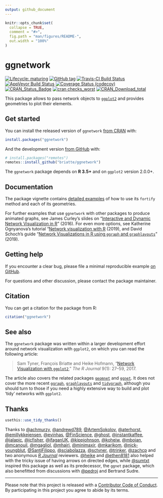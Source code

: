```yaml
---
output: github_document
---
```


<!-- README.md is generated from README.Rmd. Please edit that file -->

```r
knitr::opts_chunk$set(
  collapse = TRUE,
  comment = "#>",
  fig.path = "man/figures/README-",
  out.width = "100%"
)
```
# ggnetwork

<!-- badges: start -->
[![Lifecycle: maturing](https://img.shields.io/badge/lifecycle-maturing-blue.svg)](https://www.tidyverse.org/lifecycle/#maturing)
[![GitHub tag](https://img.shields.io/github/tag/briatte/ggnetwork.svg?label="latest tag")](https://github.com/briatte/ggnetwork)
[![Travis-CI Build Status](https://travis-ci.org/briatte/ggnetwork.svg?branch=master)](https://travis-ci.org/briatte/ggnetwork)
[![AppVeyor Build Status](https://ci.appveyor.com/api/projects/status/github/briatte/ggnetwork?branch=master&svg=true)](https://ci.appveyor.com/project/briatte/ggnetwork)
[![Coverage Status (codecov)](https://codecov.io/gh/briatte/ggnetwork/branch/master/graph/badge.svg)](https://codecov.io/gh/briatte/ggnetwork)
[![CRAN_Status_Badge](https://www.r-pkg.org/badges/version-ago/ggnetwork)](https://cran.r-project.org/package=ggnetwork)
[![cran checks_worst](https://cranchecks.info/badges/worst/ggnetwork)](https://cran.r-project.org/web/checks/check_results_ggnetwork.html)
[![CRAN_Download_total](https://cranlogs.r-pkg.org/badges/grand-total/ggnetwork)](https://cran.r-project.org/package=ggnetwork)
<!-- badges: end -->

This package allows to pass network objects to [`ggplot2`](https://ggplot2.org/) and provides geometries to plot their elements.

## Get started

You can install the released version of `ggnetwork` [from CRAN](https://cran.r-project.org/package=ggnetwork) with:

``` r
install.packages("ggnetwork")
```

And the development version [from GitHub](https://github.com/briatte/ggnetwork) with:

``` r
# install.packages("remotes")
remotes::install_github("briatte/ggnetwork")
```

The `ggnetwork` package depends on __R 3.5+__ and on `ggplot2` version 2.0.0+.

## Documentation

The package vignette contains [detailed examples](https://briatte.github.io/ggnetwork/) of how to use its `fortify` method and each of its geometries.

For further examples that use `ggnetwork` with other packages to produce animated graphs, see James Curley's slides on “[Interactive and Dynamic Network Visualization in R](http://curleylab.psych.columbia.edu/netviz/)” (2016). For even more options, see Katherine Ognyanova's tutorial “[Network visualization with R](https://kateto.net/network-visualization) (2019), and David Schoch's guide “[Network Visualizations in R using `ggraph` and `graphlayouts`](http://mr.schochastics.net/netVizR.html)” (2019).

## Getting help

If you encounter a clear bug, please file a minimal reproducible example [on GitHub](https://github.com/briatte/ggnetwork/issues).

For questions and other discussion, please contact the package maintainer.

## Citation

You can get a citation for the package from R:

``` r
citation("ggnetwork")
```

## See also

The `ggnetwork` package was written within a larger development effort around network visualization with `ggplot2`, on which you can read the following article:

> Sam Tyner, François Briatte and Heike Hofmann, “[Network Visualization with `ggplot2`](https://doi.org/10.32614/RJ-2017-023),” _The R Journal_ 9(1): 27–59, 2017.

The article also covers the related packages [`geomnet`](https://github.com/sctyner/geomnet) and  [`ggnet`](https://github.com/briatte/ggnet). It does not cover the more recent [`ggraph`](https://github.com/thomasp85/ggraph), [`graphlayouts`](https://github.com/schochastics/graphlayouts) and [`tidygraph`](https://github.com/thomasp85/tidygraph), although you should turn to those if you need a highly extensive way to build and plot 'tidy' networks with `ggplot2`.

## Thanks

```r
usethis::use_tidy_thanks()
```

Thanks to 
[&#x0040;achmurzy](https://github.com/achmurzy), [&#x0040;andrewd789](https://github.com/andrewd789), [&#x0040;ArtemSokolov](https://github.com/ArtemSokolov), [&#x0040;aterhorst](https://github.com/aterhorst), [&#x0040;emillykkejensen](https://github.com/emillykkejensen), [&#x0040;evinhas](https://github.com/evinhas), [&#x0040;FinScience](https://github.com/FinScience), [&#x0040;ghost](https://github.com/ghost), [&#x0040;instantkaffee](https://github.com/instantkaffee), [&#x0040;jalapic](https://github.com/jalapic), [&#x0040;jcfisher](https://github.com/jcfisher), [&#x0040;jfaganUK](https://github.com/jfaganUK), [&#x0040;kippjohnson](https://github.com/kippjohnson), [&#x0040;koheiw](https://github.com/koheiw), [&#x0040;mbojan](https://github.com/mbojan), 
[&#x0040;mcanouil](https://github.com/mcanouil), [&#x0040;mgagliol](https://github.com/mgagliol), [&#x0040;mhairi](https://github.com/mhairi), [&#x0040;minimaxir](https://github.com/minimaxir), [&#x0040;mkarikom](https://github.com/mkarikom), [&#x0040;nick-youngblut](https://github.com/nick-youngblut), [&#x0040;SantiFilippo](https://github.com/SantiFilippo), [&#x0040;sciabolazza](https://github.com/sciabolazza), [&#x0040;sctyner](https://github.com/sctyner), [&#x0040;trinker](https://github.com/trinker), [&#x0040;zachcp](https://github.com/zachcp) and two anonymous _[R Journal](https://journal.r-project.org/)_ reviewers.
[&#x0040;heike](https://github.com/heike) and 
[&#x0040;ethen8181](https://github.com/ethen8181) also helped with the tricky issue of having arrows on directed edges, while 
[&#x0040;sumtxt](https://github.com/sumtxt) inspired this package as well as its predecessor, the `ggnet` package, which also benefitted from discussions with 
[&#x0040;pedroj](https://github.com/pedroj) and Bertrand Sudre.

---
Please note that this project is released with a [Contributor Code of Conduct](.github/CODE_OF_CONDUCT.md).  
By participating in this project you agree to abide by its terms.
